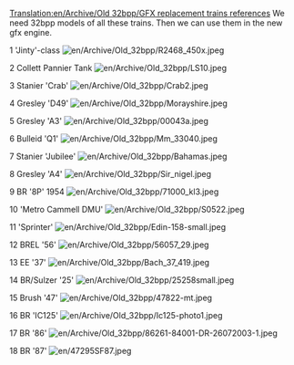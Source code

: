 [[Translation:en/Archive/Old 32bpp/GFX replacement trains references]]
We need 32bpp models of all these trains. Then we can use them in the new gfx engine.

1	'Jinty'-class	
[[File:en/Archive/Old 32bpp/R2468 450x.jpeg]]

2	Collett Pannier Tank	
[[File:en/Archive/Old 32bpp/LS10.jpeg]]

3	Stanier 'Crab'
[[File:en/Archive/Old 32bpp/Crab2.jpeg]]

4	Gresley 'D49'
[[File:en/Archive/Old 32bpp/Morayshire.jpeg]]

5	Gresley 'A3'	
[[File:en/Archive/Old 32bpp/00043a.jpeg]]

6	Bulleid 'Q1'	
[[File:en/Archive/Old 32bpp/Mm 33040.jpeg]]

7	Stanier 'Jubilee'	
[[File:en/Archive/Old 32bpp/Bahamas.jpeg]]

8	Gresley 'A4'	
[[File:en/Archive/Old 32bpp/Sir nigel.jpeg]]

9	BR '8P'	1954	
[[File:en/Archive/Old 32bpp/71000 kl3.jpeg]]

10	'Metro Cammell DMU'	
[[File:en/Archive/Old 32bpp/S0522.jpeg]]

11	'Sprinter'	
[[File:en/Archive/Old 32bpp/Edin-158-small.jpeg]]

12	BREL '56'	
[[File:en/Archive/Old 32bpp/56057 29.jpeg]]

13	EE '37'	
[[File:en/Archive/Old 32bpp/Bach 37 419.jpeg]]

14	BR/Sulzer '25'	
[[File:en/Archive/Old 32bpp/25258small.jpeg]]

15	Brush '47'	
[[File:en/Archive/Old 32bpp/47822-mt.jpeg]]

16	BR 'IC125'	
[[File:en/Archive/Old 32bpp/Ic125-photo1.jpeg]]

17	BR '86'		
[[File:en/Archive/Old 32bpp/86261-84001-DR-26072003-1.jpeg]]

18	BR '87'		
[[File:en/47295SF87.jpeg]]